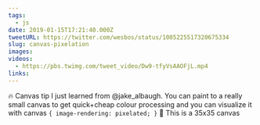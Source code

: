```yaml
---
tags:
  - js
date: 2019-01-15T17:21:40.000Z
tweetURL: https://twitter.com/wesbos/status/1085225517320675334
slug: canvas-pixelation
images:
videos:
  - https://pbs.twimg.com/tweet_video/Dw9-tfyVsAAOFjL.mp4
links:
---
```


🔥 Canvas tip I just learned from @jake_albaugh. You can paint to a really small canvas to get quick+cheap colour processing and you can visualize it with canvas `{ image-rendering: pixelated; }` 🤯 This is a 35x35 canvas

